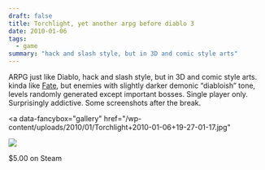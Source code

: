 ```yaml
---
draft: false
title: Torchlight, yet another arpg before diablo 3
date: 2010-01-06
tags:
  - game
summary: "hack and slash style, but in 3D and comic style arts"
---
```


ARPG just like Diablo, hack and slash style, but in 3D and comic style arts. kinda like
[Fate](http://ycfreeman.com/wp-content/uploads/2010/01/fate1), but enemies with slightly darker demonic &#8220;diabloish&#8221;
tone, levels randomly generated except important bosses. Single player only. Surprisingly addictive. Some screenshots after the break.

<a
  data-fancybox="gallery"
  href="/wp-content/uploads/2010/01/Torchlight+2010-01-06+19-27-01-17.jpg"
>
  <Image
    src="/wp-content/uploads/2010/01/Torchlight+2010-01-06+19-27-01-17-1024x625.jpg"
    width={1024}
    height={625}
  />
</a>

$5.00 on Steam
